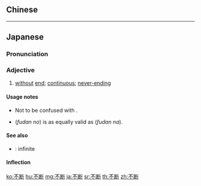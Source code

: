 {{also|不斷}}
==Chinese==
{{zh-see|不斷}}

----

==Japanese==
{{ja-kanjitab|yomi=o|ふ|だん}}

===Pronunciation===
{{ja-pron|ふだん|y=o}}

===Adjective===
{{ja-adj|ふだん|infl=na}}

# [[without]] [[end]]; [[continuous]]; [[never-ending]]

====Usage notes====
* Not to be confused with {{ja-r|無断|むだん}}.
* {{furigana|不断の|ふだんの}} (''fudan no'') is as equally valid as {{furigana|不断な|ふだんな}} (''fudan na'').

====See also====
* {{ja-r|無限|むげん}}: infinite

====Inflection====
{{ja-na|ふだん}}

[[ko:不断]]
[[hu:不断]]
[[mg:不断]]
[[ja:不断]]
[[sr:不断]]
[[th:不断]]
[[zh:不断]]